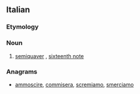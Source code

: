 ==Italian==

===Etymology===
{{prefix|semi|croma|lang=it}}

===Noun===
{{it-noun|semicrom|f|a|e}}

#{{music|lang=it}} [[semiquaver]] {{British}}, [[sixteenth note]] {{US}}

===Anagrams===
* [[ammoscire#Italian|ammoscire]], [[commisera#Italian|commisera]], [[scremiamo#Italian|scremiamo]], [[smerciamo#Italian|smerciamo]]
